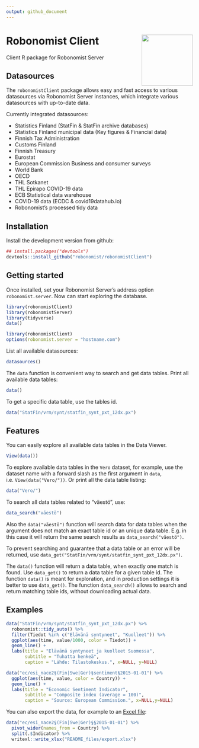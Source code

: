 ```yaml
---
output: github_document
---
```


# Robonomist Client <a href='https://robonomist.com'><img src='man/figures/logo.png' align="right" height="138.5" /></a>

Client R package for Robonomist Server

## Datasources

The `robonomistClient` package allows easy and fast access to various datasources via Robonomist Server instances, which integrate various datasources with up-to-date data.

Currently integrated datasources:

* Statistics Finland (StatFin & StatFin archive databases)
* Statistics Finland municipal data (Key figures & Financial data)
* Finnish Tax Administration
* Customs Finland
* Finnish Treasury
* Eurostat
* European Commission Business and consumer surveys
* World Bank
* OECD
* THL Sotkanet
* THL Epirapo COVID-19 data
* ECB Statistical data warehouse
* COVID-19 data (ECDC & covid19datahub.io)
* Robonomist's processed tidy data

## Installation

Install the development version from github:

```r
## install.packages("devtools")
devtools::install_github("robonomist/robonomistClient")
```

## Getting started

Once installed, set your Robonomist Server's address option `robonomist.server`. Now can start exploring the database. 

```r
library(robonomistClient)
library(robonomistServer)
library(tidyverse)
data()
```

```r
library(robonomistClient)
options(robonomist.server = "hostname.com")
```

List all available datasources:
```r
datasources()
```

The `data` function is convenient way to search and get data tables. Print all available data tables:
```r
data()
```

To get a specific data table, use the tables id.
```r
data("StatFin/vrm/synt/statfin_synt_pxt_12dx.px")
```


## Features

You can easily explore all available data tables in the Data Viewer.
```r
View(data())
```

To explore available data tables in the `Vero` dataset, for example, use the dataset name with a forward slash as the first argument in `data`, i.e.  `View(data("Vero/"))`. Or print all the data table listing:
```r
data("Vero/")
```

To search all data tables related to "väestö", use:
```r
data_search("väestö")
```

Also the `data("väestö")` function will search data for data tables when the argument does not match an exact table id or an unique data table. E.g. in this case it will return the same search results as `data_search("väestö")`.

To prevent searching and guarantee that a data table or an error will be returned, use `data_get("StatFin/vrm/synt/statfin_synt_pxt_12dx.px")`.

The `data()` function will return a data table, when exactly one match is found. Use `data_get()` to return a data table for a given table id. The function `data()` is meant for exploration, and in production settings it is better to use `data_get()`. The function `data_search()` allows to search and return matching table ids, without downloading actual data.

## Examples

```r
data("StatFin/vrm/synt/statfin_synt_pxt_12dx.px") %>%
  robonomist::tidy_auto() %>%
  filter(Tiedot %in% c("Elävänä syntyneet", "Kuolleet")) %>%
  ggplot(aes(time, value/1000, color = Tiedot)) +
  geom_line() +
  labs(title = "Elävänä syntyneet ja kuolleet Suomessa",
       subtitle = "Tuhatta henkeä",
       caption = "Lähde: Tilastokeskus.", x=NULL, y=NULL)

```

```r
data("ec/esi_nace2§(Fin|Swe|Ger)§sentiment§2015-01-01") %>%
  ggplot(aes(time, value, color = Country)) +
  geom_line() +
  labs(title = "Economic Sentiment Indicator",
       subtitle = "Composite index (average = 100)",
       caption = "Source: European Commission.", x=NULL,y=NULL)
```

You can also export the data, for example to an [Excel file](../../raw/main/README_files/export.xlsx):

```r
data("ec/esi_nace2§(Fin|Swe|Ger)§§2015-01-01") %>%
  pivot_wider(names_from = Country) %>%
  split(.$Indicator) %>%
  writexl::write_xlsx("README_files/export.xlsx")
```

